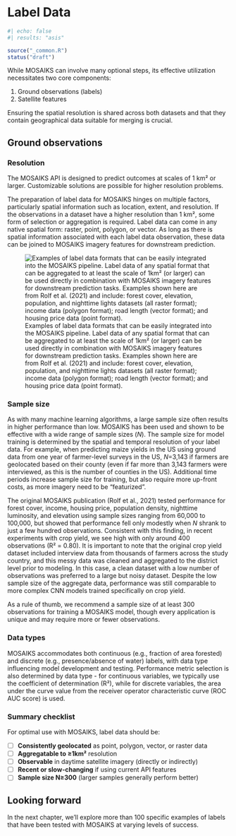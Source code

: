# Label Data {#sec-labels}

```r
#| echo: false
#| results: "asis"

source("_common.R")
status("draft")
```

While MOSAIKS can involve many optional steps, its effective utilization necessitates two core components: 

1. Ground observations (labels)
1. Satellite features

Ensuring the spatial resolution is shared across both datasets and that they contain geographical data suitable for merging is crucial.

## Ground observations

### Resolution  

::: {.callout-note}

The MOSAIKS API is designed to predict outcomes at scales of 1 km² or larger. Customizable solutions are possible for higher resolution problems. 
:::

The preparation of label data for MOSAIKS hinges on multiple factors, particularly spatial information such as location, extent, and resolution. If the observations in a dataset have a higher resolution than 1 km², some form of selection or aggregation is required. Label data can come in any native spatial form: raster, point, polygon, or vector. As long as there is spatial information associated with each label data observation, these data can be joined to MOSAIKS imagery features for downstream prediction.

![Examples of label data formats that can be easily integrated into the MOSAIKS pipeline. Label data of any spatial format that can be aggregated to at least the scale of 1km² (or larger) can be used directly in combination with MOSAIKS imagery features for downstream prediction tasks. Examples shown here are from Rolf et al. (2021) and include: forest cover, elevation, population, and nighttime lights datasets (all raster format); income data (polygon format); road length (vector format); and housing price data (point format).](images/rolf_et_al_2021-Fig_S4.png){#fig-label-agg}

### Sample size  

As with many machine learning algorithms, a large sample size often results in higher performance than low. MOSAIKS has been used and shown to be effective with a wide range of sample sizes (*N*). The sample size for model training is determined by the spatial and temporal resolution of your label data. For example, when predicting maize yields in the US using ground data from one year of farmer-level surveys in the US, *N*=3,143 if farmers are geolocated based on their county (even if far more than 3,143 farmers were interviewed, as this is the number of counties in the US). Additional time periods increase sample size for training, but also require more up-front costs, as more imagery need to be “featurized”.

The original MOSAIKS publication (Rolf et al., 2021) tested performance for forest cover, income, housing price, population density, nighttime luminosity, and elevation using sample sizes ranging from 60,000 to 100,000, but showed that performance fell only modestly when *N* shrank to just a few hundred observations. Consistent with this finding, in recent experiments with crop yield, we see high with only around 400 observations (R² = 0.80). It is important to note that the original crop yield dataset included interview data from thousands of farmers across the study country, and this messy data was cleaned and aggregated to the district level prior to modeling. In this case, a clean dataset with a low number of observations was preferred to a large but noisy dataset. Despite the low sample size of the aggregate data, performance was still comparable to more complex CNN models trained specifically on crop yield. 

::: {.callout-note}
As a rule of thumb, we recommend a sample size of at least 300 observations for training a MOSAIKS model, though every application is unique and may require more or fewer observations.
:::

### Data types

MOSAIKS accommodates both continuous (e.g., fraction of area forested) and discrete (e.g., presence/absence of water) labels, with data type influencing model development and testing. Performance metric selection is also determined by data type - for continuous variables, we typically use the coefficient of determination (R²), while for discrete variables, the area under the curve value from the receiver operator characteristic curve (ROC AUC score) is used.

### Summary checklist

For optimal use with MOSAIKS, label data should be:

- [ ] **Consistently geolocated** as point, polygon, vector, or raster data
- [ ] **Aggregatable to ≥1km²** resolution
- [ ] **Observable** in daytime satellite imagery (directly or indirectly)
- [ ] **Recent or slow-changing** if using current API features
- [ ] **Sample size N≥300** (larger samples generally perform better)

::: {.callout-note}
# Looking forward

In the next chapter, we'll explore more than 100 specific examples of labels that have been tested with MOSAIKS at varying levels of success. 
:::
